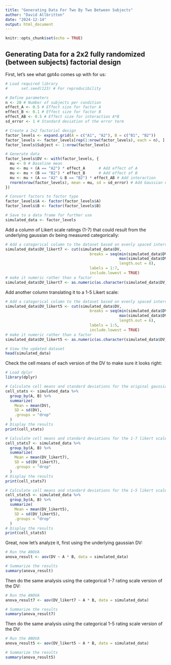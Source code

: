 ```yaml
---
title: "Generating Data For Two By Two Between Subjects"
author: "David Allbritton"
date: "2024-12-14"
output: html_document
---
```


```r
knitr::opts_chunk$set(echo = TRUE)
```

## Generating Data for a 2x2 fully randomized (between subjects) factorial design

First, let's see what gpt4o comes up with for us:

```r
# Load required library
#      set.seed(123) # For reproducibility

# Define parameters
n <- 20 # Number of subjects per condition
effect_A <- 0.5 # Effect size for factor A
effect_B <- 0.1 # Effect size for factor B
effect_AB <- 0.5 # Effect size for interaction A*B
sd_error <- 1 # Standard deviation of the error term

# Create a 2x2 factorial design
factor_levels <- expand.grid(A = c("A1", "A2"), B = c("B1", "B2"))
factor_levels <- factor_levels[rep(1:nrow(factor_levels), each = n), ]
factor_levels$Subject <- 1:nrow(factor_levels)

# Generate data
factor_levels$DV <- with(factor_levels, {
  mu <- 0 # Baseline mean
  mu <- mu + (A == "A2") * effect_A      # Add effect of A
  mu <- mu + (B == "B2") * effect_B      # Add effect of B
  mu <- mu + (A == "A2" & B == "B2") * effect_AB # Add interaction
  rnorm(nrow(factor_levels), mean = mu, sd = sd_error) # Add Gaussian noise
})

# Convert factors to factor type
factor_levels$A <- factor(factor_levels$A)
factor_levels$B <- factor(factor_levels$B)

# Save to a data frame for further use
simulated_data <- factor_levels

```

Add a column of Likert scale ratings (1-7) that could result from the 
underlying gaussian dv being measured categorically:

```r
# Add a categorical column to the dataset based on evenly spaced intervals
simulated_data$DV_likert7 <- cut(simulated_data$DV, 
                                     breaks = seq(min(simulated_data$DV), 
                                                  max(simulated_data$DV), 
                                                  length.out = 8), 
                                     labels = 1:7, 
                                     include.lowest = TRUE)
# make it numeric rather than a factor
simulated_data$DV_likert7 <- as.numeric(as.character(simulated_data$DV_likert7))
```

Add another column translating it to a 1-5 Likert scale:

```r
# Add a categorical column to the dataset based on evenly spaced intervals
simulated_data$DV_likert5 <- cut(simulated_data$DV, 
                                     breaks = seq(min(simulated_data$DV), 
                                                  max(simulated_data$DV), 
                                                  length.out = 6), 
                                     labels = 1:5, 
                                     include.lowest = TRUE)
# make it numeric rather than a factor
simulated_data$DV_likert5 <- as.numeric(as.character(simulated_data$DV_likert5))

# View the updated dataset
head(simulated_data)
```

Check the cell means of each version of the DV to make sure it looks right:

```r
# Load dplyr
library(dplyr)

# Calculate cell means and standard deviations for the original gaussian DV
cell_stats <- simulated_data %>%
  group_by(A, B) %>%
  summarize(
    Mean = mean(DV),
    SD = sd(DV),
    .groups = "drop"
  )
# Display the results
print(cell_stats)

# Calculate cell means and standard deviations for the 1-7 likert scale DV
cell_stats7 <- simulated_data %>%
  group_by(A, B) %>%
  summarize(
    Mean = mean(DV_likert7),
    SD = sd(DV_likert7),
    .groups = "drop"
  )
# Display the results
print(cell_stats7)

# Calculate cell means and standard deviations for the 1-5 likert scale DV
cell_stats5 <- simulated_data %>%
  group_by(A, B) %>%
  summarize(
    Mean = mean(DV_likert5),
    SD = sd(DV_likert5),
    .groups = "drop"
  )
# Display the results
print(cell_stats5)

```


Great, now let's analyze it, first using the underlying gaussian DV:

```r
# Run the ANOVA
anova_result <- aov(DV ~ A * B, data = simulated_data)

# Summarize the results
summary(anova_result)

```

Then do the same analysis using the categorical 1-7 rating scale version of the DV:

```r
# Run the ANOVA
anova_result7 <- aov(DV_likert7 ~ A * B, data = simulated_data)

# Summarize the results
summary(anova_result7)

```

Then do the same analysis using the categorical 1-5 rating scale version of the DV:

```r
# Run the ANOVA
anova_result5 <- aov(DV_likert5 ~ A * B, data = simulated_data)

# Summarize the results
summary(anova_result5)

```